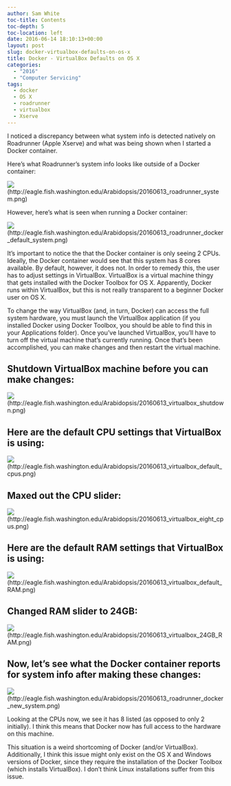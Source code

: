 ```yaml
---
author: Sam White
toc-title: Contents
toc-depth: 5
toc-location: left
date: 2016-06-14 18:10:13+00:00
layout: post
slug: docker-virtualbox-defaults-on-os-x
title: Docker - VirtualBox Defaults on OS X
categories:
  - "2016"
  - "Computer Servicing"
tags:
  - docker
  - OS X
  - roadrunner
  - virtualbox
  - Xserve
---
```


I noticed a discrepancy between what system info is detected natively on Roadrunner (Apple Xserve) and what was being shown when I started a Docker container.

Here's what Roadrunner's system info looks like outside of a Docker container:

![](https://eagle.fish.washington.edu/Arabidopsis/20160613_roadrunner_system.png)(http://eagle.fish.washington.edu/Arabidopsis/20160613_roadrunner_system.png)



However, here's what is seen when running a Docker container:

![](https://eagle.fish.washington.edu/Arabidopsis/20160613_roadrunner_docker_default_system.png)(http://eagle.fish.washington.edu/Arabidopsis/20160613_roadrunner_docker_default_system.png)





It's important to notice the that the Docker container is only seeing 2 CPUs. Ideally, the Docker container would see that this system has 8 cores available. By default, however, it does not. In order to remedy this, the user has to adjust settings in VirtualBox. VirtualBox is a virtual machine thingy that gets installed with the Docker Toolbox for OS X. Apparently, Docker runs within VirtualBox, but this is not really transparent to a beginner Docker user on OS X.

To change the way VirtualBox (and, in turn, Docker) can access the full system hardware, you must launch the VirtualBox application (if you installed Docker using Docker Toolbox, you should be able to find this in your Applications folder). Once you've launched VirtualBox, you'll have to turn off the virtual machine that's currently running. Once that's been accomplished, you can make changes and then restart the virtual machine.





## Shutdown VirtualBox machine before you can make changes:



![](https://eagle.fish.washington.edu/Arabidopsis/20160613_virtualbox_shutdown.png)(http://eagle.fish.washington.edu/Arabidopsis/20160613_virtualbox_shutdown.png)





## 





## Here are the default CPU settings that VirtualBox is using:



![](https://eagle.fish.washington.edu/Arabidopsis/20160613_virtualbox_default_cpus.png)(http://eagle.fish.washington.edu/Arabidopsis/20160613_virtualbox_default_cpus.png)







## Maxed out the CPU slider:



![](https://eagle.fish.washington.edu/Arabidopsis/20160613_virtualbox_eight_cpus.png)(http://eagle.fish.washington.edu/Arabidopsis/20160613_virtualbox_eight_cpus.png)









## Here are the default RAM settings that VirtualBox is using:



![](https://eagle.fish.washington.edu/Arabidopsis/20160613_virtualbox_default_RAM.png)(http://eagle.fish.washington.edu/Arabidopsis/20160613_virtualbox_default_RAM.png)









## Changed RAM slider to 24GB:



![](https://eagle.fish.washington.edu/Arabidopsis/20160613_virtualbox_24GB_RAM.png)(http://eagle.fish.washington.edu/Arabidopsis/20160613_virtualbox_24GB_RAM.png)









## Now, let's see what the Docker container reports for system info after making these changes:



![](https://eagle.fish.washington.edu/Arabidopsis/20160613_roadrunner_docker_new_system.png)(http://eagle.fish.washington.edu/Arabidopsis/20160613_roadrunner_docker_new_system.png)



Looking at the CPUs now, we see it has 8 listed (as opposed to only 2 initially). I think this means that Docker now has full access to the hardware on this machine.

This situation is a weird shortcoming of Docker (and/or VirtualBox). Additionally, I think this issue might only exist on the OS X and Windows versions of Docker, since they require the installation of the Docker Toolbox (which installs VirtualBox). I don't think Linux installations suffer from this issue.
